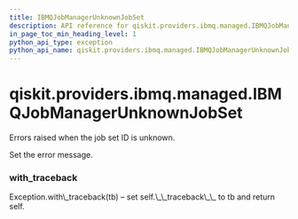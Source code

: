 ```yaml
---
title: IBMQJobManagerUnknownJobSet
description: API reference for qiskit.providers.ibmq.managed.IBMQJobManagerUnknownJobSet
in_page_toc_min_heading_level: 1
python_api_type: exception
python_api_name: qiskit.providers.ibmq.managed.IBMQJobManagerUnknownJobSet
---
```


# qiskit.providers.ibmq.managed.IBMQJobManagerUnknownJobSet

<Class id="qiskit.providers.ibmq.managed.IBMQJobManagerUnknownJobSet" isDedicatedPage={true} github="https://github.com/qiskit/qiskit-ibmq-provider/tree/stable/0.14/qiskit/providers/ibmq/managed/exceptions.py" signature="IBMQJobManagerUnknownJobSet(*message)">
  Errors raised when the job set ID is unknown.

  Set the error message.

  ### with\_traceback

  <Function id="qiskit.providers.ibmq.managed.IBMQJobManagerUnknownJobSet.with_traceback" signature="with_traceback()">
    Exception.with\_traceback(tb) – set self.\_\_traceback\_\_ to tb and return self.
  </Function>
</Class>

